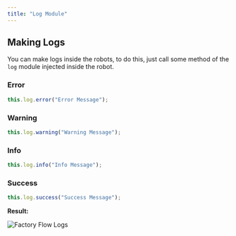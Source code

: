 ```yaml
---
title: "Log Module"
---
```



## Making Logs


You can make logs inside the robots, to do this, just call some method of the `log` module injected inside the robot.

### Error

```ts
this.log.error("Error Message");
```

### Warning

```ts
this.log.warning("Warning Message");
```

### Info

```ts
this.log.info("Info Message");
```

### Success

```ts
this.log.success("Success Message");
```

<b>Result:</b>

<div className="center-image">
  <Image 
    src="/assets/docs/console-2.png" 
    width={392}
    height={214}
    quality={90}
    alt="Factory Flow Logs"
  />
</div>